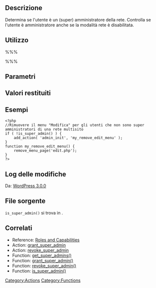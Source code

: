 {{Languages|
{{en|Function Reference/is_super_admin}}
{{it|Riferimento funzioni/is_super_admin}}
}}

== Descrizione ==

Determina se l'utente è un (super) amministratore della rete.
Controlla se l'utente è amministratore anche se la modalità rete è disabilitata.

== Utilizzo ==

%%% <?php is_super_admin( $user_id ); ?> %%%

== Parametri ==

{{it:Parameter|$user_id|integer|L'ID di un utente.|opzionale|Se non indicato viene considerato l'utente corrente.}}

== Valori restituiti ==
{{it:Return||boolean|True se l'utente è (super) amministratore della rete. Restituisce true anche se la modalità rete è disabilitata e l'utente è un amministratore.}}

== Esempi ==

<pre>
<?php
//Rimuovere il menu "Modifica" per gli utenti che non sono super amministratori di una rete multisito
if ( !is_super_admin() ) {
	add_action( 'admin_init', 'my_remove_edit_menu' );
}
function my_remove_edit_menu() {
	remove_menu_page('edit.php');
}
?>
</pre>

== Log delle modifiche ==

Da: [[Version 3.0|WordPress 3.0.0]]

== File sorgente ==

<code>is_super_admin()</code> si trova in {{Trac|wp-includes/capabilities.php}}.

== Correlati ==
* Reference: [[Roles and Capabilities]]
* Action: [[Plugin_API/Action_Reference/grant_super_admin|grant_super_admin]]
* Action: [[Plugin_API/Action_Reference/revoke_super_admin|revoke_super_admin]]
* Function: [[Function_Reference/get_super_admins|get_super_admins()]]
* Function: [[Function_Reference/grant_super_admin|grant_super_admin()]]
* Function: [[Function_Reference/revoke_super_admin|revoke_super_admin()]]
* Function: [[Function_Reference/is_super_admin|is_super_admin()]]

[[Category:Actions]]

{{it:Tag Footer}}

[[Category:Functions]]